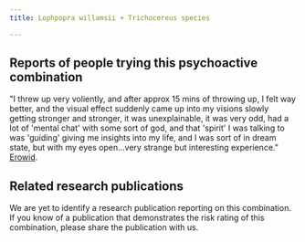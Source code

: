 ---
title: Lophpopra willamsii + Trichocereus species

---

## Reports of people trying this psychoactive combination

"I threw up very voliently, and after approx 15 mins of throwing up, I felt way better, and the visual effect suddenly came up into my visions slowly getting stronger and stronger, it was unexplainable, it was very odd, had a lot of 'mental chat' with some sort of god, and that 'spirit' I was talking to was 'guiding' giving me insights into my life, and I was sort of in dream state, but with my eyes open...very strange but interesting experience." [Erowid](https://erowid.org/experiences/exp.php?ID=15463).

## Related research publications

We are yet to identify a research publication reporting on this combination. If you know of a publication that demonstrates the risk rating of this combination, please share the publication with us.



